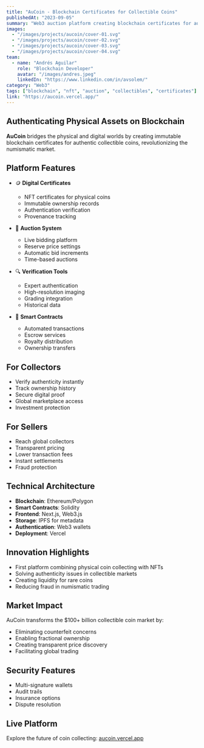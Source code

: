 ---
title: "AuCoin - Blockchain Certificates for Collectible Coins"
publishedAt: "2023-09-05"
summary: "Web3 auction platform creating blockchain certificates for authentic collectible coins"
images:
  - "/images/projects/aucoin/cover-01.svg"
  - "/images/projects/aucoin/cover-02.svg"
  - "/images/projects/aucoin/cover-03.svg"
  - "/images/projects/aucoin/cover-04.svg"
team:
  - name: "Andrés Aguilar"
    role: "Blockchain Developer"
    avatar: "/images/andres.jpeg"
    linkedIn: "https://www.linkedin.com/in/avsolem/"
category: "Web3"
tags: ["blockchain", "nft", "auction", "collectibles", "certificates"]
link: "https://aucoin.vercel.app/"
---

## Authenticating Physical Assets on Blockchain

**AuCoin** bridges the physical and digital worlds by creating immutable blockchain certificates for authentic collectible coins, revolutionizing the numismatic market.

## Platform Features

- 🪙 **Digital Certificates**
  - NFT certificates for physical coins
  - Immutable ownership records
  - Authentication verification
  - Provenance tracking

- 🔨 **Auction System**
  - Live bidding platform
  - Reserve price settings
  - Automatic bid increments
  - Time-based auctions

- 🔍 **Verification Tools**
  - Expert authentication
  - High-resolution imaging
  - Grading integration
  - Historical data

- 📜 **Smart Contracts**
  - Automated transactions
  - Escrow services
  - Royalty distribution
  - Ownership transfers

## For Collectors

- Verify authenticity instantly
- Track ownership history
- Secure digital proof
- Global marketplace access
- Investment protection

## For Sellers

- Reach global collectors
- Transparent pricing
- Lower transaction fees
- Instant settlements
- Fraud protection

## Technical Architecture

- **Blockchain**: Ethereum/Polygon
- **Smart Contracts**: Solidity
- **Frontend**: Next.js, Web3.js
- **Storage**: IPFS for metadata
- **Authentication**: Web3 wallets
- **Deployment**: Vercel

## Innovation Highlights

- First platform combining physical coin collecting with NFTs
- Solving authenticity issues in collectible markets
- Creating liquidity for rare coins
- Reducing fraud in numismatic trading

## Market Impact

AuCoin transforms the $100+ billion collectible coin market by:
- Eliminating counterfeit concerns
- Enabling fractional ownership
- Creating transparent price discovery
- Facilitating global trading

## Security Features

- Multi-signature wallets
- Audit trails
- Insurance options
- Dispute resolution

## Live Platform

Explore the future of coin collecting: [aucoin.vercel.app](https://aucoin.vercel.app/)
